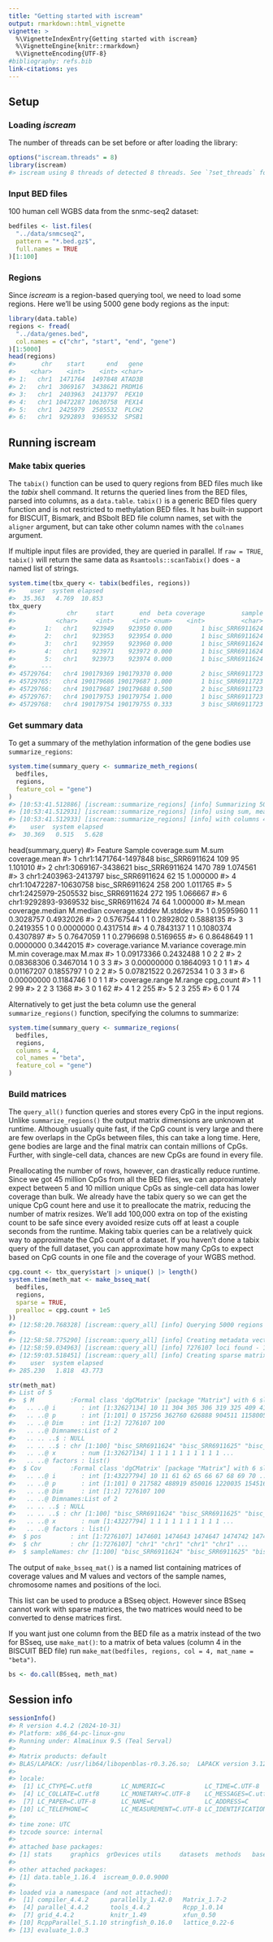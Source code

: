 ```yaml
---
title: "Getting started with iscream"
output: rmarkdown::html_vignette
vignette: >
  %\VignetteIndexEntry{Getting started with iscream}
  %\VignetteEngine{knitr::rmarkdown}
  %\VignetteEncoding{UTF-8}
#bibliography: refs.bib
link-citations: yes
---
```




## Setup

### Loading *iscream*

The number of threads can be set before or after loading the library:


``` r
options("iscream.threads" = 8)
library(iscream)
#> iscream using 8 threads of detected 8 threads. See `?set_threads` for information on multithreading.
```

### Input BED files

100 human cell WGBS data from the snmc-seq2 dataset:


``` r
bedfiles <- list.files(
  "../data/snmcseq2",
  pattern = "*.bed.gz$",
  full.names = TRUE
)[1:100]
```
### Regions

Since *iscream* is a region-based querying tool, we need to load some regions.
Here we'll be using 5000 gene body regions as the input:


``` r
library(data.table)
regions <- fread(
  "../data/genes.bed",
  col.names = c("chr", "start", "end", "gene")
)[1:5000]
head(regions)
#>       chr    start      end   gene
#>    <char>    <int>    <int> <char>
#> 1:   chr1  1471764  1497848 ATAD3B
#> 2:   chr1  3069167  3438621 PRDM16
#> 3:   chr1  2403963  2413797  PEX10
#> 4:   chr1 10472287 10630758  PEX14
#> 5:   chr1  2425979  2505532  PLCH2
#> 6:   chr1  9292893  9369532  SPSB1
```

## Running iscream

### Make tabix queries

The `tabix()` function can be used to query regions from BED files much like the
*tabix* shell command. It returns the queried lines from the BED files, parsed
into columns, as a `data.table`. `tabix()` is a generic BED files query function
and is not restricted to methylation BED files. It has built-in support for
BISCUIT, Bismark, and BSbolt BED file column names, set with the `aligner`
argument, but can take other column names with the `colnames` argument.

If multiple input files are provided, they are queried in parallel. If `raw =
TRUE`, `tabix()` will return the same data as `Rsamtools::scanTabix()` does - a
named list of strings.


``` r
system.time(tbx_query <- tabix(bedfiles, regions))
#>    user  system elapsed 
#>  35.363   4.769  10.853
tbx_query
#>              chr     start       end  beta coverage          sample
#>           <char>     <int>     <int> <num>    <int>          <char>
#>        1:   chr1    923949    923950 0.000        1 bisc_SRR6911624
#>        2:   chr1    923953    923954 0.000        1 bisc_SRR6911624
#>        3:   chr1    923959    923960 0.000        1 bisc_SRR6911624
#>        4:   chr1    923971    923972 0.000        1 bisc_SRR6911624
#>        5:   chr1    923973    923974 0.000        1 bisc_SRR6911624
#>       ---                                                          
#> 45729764:   chr4 190179369 190179370 0.000        2 bisc_SRR6911723
#> 45729765:   chr4 190179686 190179687 1.000        1 bisc_SRR6911723
#> 45729766:   chr4 190179687 190179688 0.500        2 bisc_SRR6911723
#> 45729767:   chr4 190179753 190179754 1.000        1 bisc_SRR6911723
#> 45729768:   chr4 190179754 190179755 0.333        3 bisc_SRR6911723
```

### Get summary data

To get a summary of the methylation information of the gene bodies use
`summarize_regions`:


``` r
system.time(summary_query <- summarize_meth_regions(
  bedfiles,
  regions,
  feature_col = "gene")
)
#> [10:53:41.512886] [iscream::summarize_regions] [info] Summarizing 5000 regions from 100 bedfiles
#> [10:53:41.512931] [iscream::summarize_regions] [info] using sum, mean, median, stddev, variance, min, max, range, count
#> [10:53:41.512933] [iscream::summarize_regions] [info] with columns 4, 5 as coverage, M
#>    user  system elapsed 
#>  30.369   0.515   5.628
```
head(summary_query)
#>                  Feature          Sample coverage.sum M.sum coverage.mean
#> 1   chr1:1471764-1497848 bisc_SRR6911624          109    95      1.101010
#> 2   chr1:3069167-3438621 bisc_SRR6911624         1470   789      1.074561
#> 3   chr1:2403963-2413797 bisc_SRR6911624           62    15      1.000000
#> 4 chr1:10472287-10630758 bisc_SRR6911624          258   200      1.011765
#> 5   chr1:2425979-2505532 bisc_SRR6911624          272   195      1.066667
#> 6   chr1:9292893-9369532 bisc_SRR6911624           74    64      1.000000
#>      M.mean coverage.median M.median coverage.stddev  M.stddev
#> 1 0.9595960               1        1       0.3028757 0.4932026
#> 2 0.5767544               1        1       0.2892802 0.5888135
#> 3 0.2419355               1        0       0.0000000 0.4317514
#> 4 0.7843137               1        1       0.1080374 0.4307897
#> 5 0.7647059               1        1       0.2796698 0.5169655
#> 6 0.8648649               1        1       0.0000000 0.3442015
#>   coverage.variance M.variance coverage.min M.min coverage.max M.max
#> 1        0.09173366  0.2432488            1     0            2     2
#> 2        0.08368306  0.3467014            1     0            3     3
#> 3        0.00000000  0.1864093            1     0            1     1
#> 4        0.01167207  0.1855797            1     0            2     2
#> 5        0.07821522  0.2672534            1     0            3     3
#> 6        0.00000000  0.1184746            1     0            1     1
#>   coverage.range M.range cpg_count
#> 1              1       2        99
#> 2              2       3      1368
#> 3              0       1        62
#> 4              1       2       255
#> 5              2       3       255
#> 6              0       1        74

Alternatively to get just the beta column use the general `summarize_regions()`
function, specifying the columns to summarize:


``` r
system.time(summary_query <- summarize_regions(
  bedfiles,
  regions,
  columns = 4,
  col_names = "beta",
  feature_col = "gene")
)
```

### Build matrices

The `query_all()` function queries and stores every CpG in the input regions.
Unlike `summarize_regions()` the output matrix dimensions are unknown at
runtime. Although usually quite fast, if the CpG count is very large and there
are few overlaps in the CpGs between files, this can take a long time. Here,
gene bodies are large and the final matrix can contain millions of CpGs.
Further, with single-cell data, chances are new CpGs are found in every file.

Preallocating the number of rows, however, can drastically reduce runtime.
Since we got 45 million CpGs from all the BED files, we can approximately
expect between 5 and 10 million unique CpGs as single-cell data has lower
coverage than bulk. We already have the tabix query so we can get the unique
CpG count here and use it to preallocate the matrix, reducing the number of
matrix resizes. We'll add 100,000 extra on top of the existing count to be safe
since every avoided resize cuts off at least a couple seconds from the runtime.
Making tabix queries can be a relatively quick way to approximate the CpG count
of a dataset. If you haven't done a tabix query of the full dataset, you can
approximate how many CpGs to expect based on CpG counts in one file and the
coverage of your WGBS method.


``` r
cpg.count <- tbx_query$start |> unique() |> length()
system.time(meth_mat <- make_bsseq_mat(
  bedfiles,
  regions,
  sparse = TRUE,
  prealloc = cpg.count + 1e5
))
#> [12:58:20.768328] [iscream::query_all] [info] Querying 5000 regions from 100 bedfiles
#> 
#> [12:58:58.775290] [iscream::query_all] [info] Creating metadata vectors
#> [12:58:59.034963] [iscream::query_all] [info] 7276107 loci found - 16250 extra rows allocated with 0 resizes
#> [12:59:03.518451] [iscream::query_all] [info] Creating sparse matrix
#>    user  system elapsed 
#> 285.230   1.818  43.773
```

``` r
str(meth_mat)
#> List of 5
#>  $ M          :Formal class 'dgCMatrix' [package "Matrix"] with 6 slots
#>   .. ..@ i       : int [1:32627134] 10 11 304 305 306 319 325 409 410 411 ...
#>   .. ..@ p       : int [1:101] 0 157256 362760 626888 904511 1158005 1437240 1729046 2014168 2231683 ...
#>   .. ..@ Dim     : int [1:2] 7276107 100
#>   .. ..@ Dimnames:List of 2
#>   .. .. ..$ : NULL
#>   .. .. ..$ : chr [1:100] "bisc_SRR6911624" "bisc_SRR6911625" "bisc_SRR6911626" "bisc_SRR6911627" ...
#>   .. ..@ x       : num [1:32627134] 1 1 1 1 1 1 1 1 1 1 ...
#>   .. ..@ factors : list()
#>  $ Cov        :Formal class 'dgCMatrix' [package "Matrix"] with 6 slots
#>   .. ..@ i       : int [1:43227794] 10 11 61 62 65 66 67 68 69 70 ...
#>   .. ..@ p       : int [1:101] 0 217582 488919 850016 1220035 1545163 1920047 2322291 2713873 3020522 ...
#>   .. ..@ Dim     : int [1:2] 7276107 100
#>   .. ..@ Dimnames:List of 2
#>   .. .. ..$ : NULL
#>   .. .. ..$ : chr [1:100] "bisc_SRR6911624" "bisc_SRR6911625" "bisc_SRR6911626" "bisc_SRR6911627" ...
#>   .. ..@ x       : num [1:43227794] 1 1 1 1 1 1 1 1 1 1 ...
#>   .. ..@ factors : list()
#>  $ pos        : int [1:7276107] 1474601 1474643 1474647 1474742 1474751 1474764 1474779 1474786 1474805 1474817 ...
#>  $ chr        : chr [1:7276107] "chr1" "chr1" "chr1" "chr1" ...
#>  $ sampleNames: chr [1:100] "bisc_SRR6911624" "bisc_SRR6911625" "bisc_SRR6911626" "bisc_SRR6911627" ...
```

The output of `make_bsseq_mat()` is a named list containing matrices of coverage
values and M values and vectors of the sample names, chromosome names and
positions of the loci.

This list can be used to produce a BSseq object. However since BSseq cannot work
with sparse matrices, the two matrices would need to be converted to dense
matrices first.

If you want just one column from the BED file as a matrix instead of the two
for BSseq, use `make_mat()`: to a matrix of beta values (column 4 in the
BISCUIT BED file) run `make_mat(bedfiles, regions, col = 4, mat_name = "beta")`.



``` r
bs <- do.call(BSseq, meth_mat)
```

## Session info


``` r
sessionInfo()
#> R version 4.4.2 (2024-10-31)
#> Platform: x86_64-pc-linux-gnu
#> Running under: AlmaLinux 9.5 (Teal Serval)
#> 
#> Matrix products: default
#> BLAS/LAPACK: /usr/lib64/libopenblas-r0.3.26.so;  LAPACK version 3.12.0
#> 
#> locale:
#>  [1] LC_CTYPE=C.utf8        LC_NUMERIC=C           LC_TIME=C.UTF-8       
#>  [4] LC_COLLATE=C.utf8      LC_MONETARY=C.UTF-8    LC_MESSAGES=C.utf8    
#>  [7] LC_PAPER=C.UTF-8       LC_NAME=C              LC_ADDRESS=C          
#> [10] LC_TELEPHONE=C         LC_MEASUREMENT=C.UTF-8 LC_IDENTIFICATION=C   
#> 
#> time zone: UTC
#> tzcode source: internal
#> 
#> attached base packages:
#> [1] stats     graphics  grDevices utils     datasets  methods   base     
#> 
#> other attached packages:
#> [1] data.table_1.16.4  iscream_0.0.0.9000
#> 
#> loaded via a namespace (and not attached):
#>  [1] compiler_4.4.2      parallelly_1.42.0   Matrix_1.7-2       
#>  [4] parallel_4.4.2      tools_4.4.2         Rcpp_1.0.14        
#>  [7] grid_4.4.2          knitr_1.49          xfun_0.50          
#> [10] RcppParallel_5.1.10 stringfish_0.16.0   lattice_0.22-6     
#> [13] evaluate_1.0.3
```

<!-- vim: set filetype=rmd: -->
